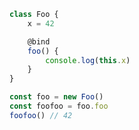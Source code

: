 
<Nav root='../../' selected="standard/bind" />

```typescript
class Foo {
    x = 42

    @bind
    foo() {
        console.log(this.x)
    }
}

const foo = new Foo()
const foofoo = foo.foo
foofoo() // 42
```